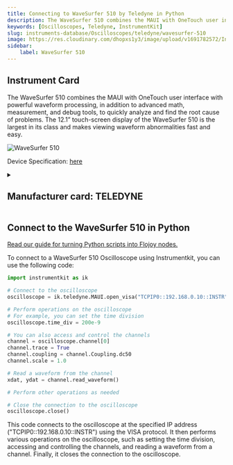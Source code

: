 ```yaml
---
title: Connecting to WaveSurfer 510 by Teledyne in Python
description: The WaveSurfer 510 combines the MAUI with OneTouch user interface with powerful waveform processing, in addition to advanced math, measurement, and debug tools, to quickly analyze and find the root cause of problems. The 12.1” touch-screen display of the WaveSurfer 510 is the largest in its class and makes viewing waveform abnormalities fast and easy.
keywords: [Oscilloscopes, Teledyne, InstrumentKit] 
slug: instruments-database/Oscilloscopes/teledyne/wavesurfer-510 
image: https://res.cloudinary.com/dhopxs1y3/image/upload/v1691782572/Instruments/Oscilloscopes/WaveSurfer-510/WaveSurfer-510.jpg
sidebar:
    label: WaveSurfer 510 
---
```



## Instrument Card

The WaveSurfer 510 combines the MAUI with OneTouch user interface with powerful waveform processing, in addition to advanced math, measurement, and debug tools, to quickly analyze and find the root cause of problems. The 12.1” touch-screen display of the WaveSurfer 510 is the largest in its class and makes viewing waveform abnormalities fast and easy.

![WaveSurfer 510](https://res.cloudinary.com/dhopxs1y3/image/upload/v1691782572/Instruments/Oscilloscopes/WaveSurfer-510/WaveSurfer-510.jpg)

Device Specification: [here](https://res.cloudinary.com/iwh/image/upload/q_auto,g_center/assets/1/26/wavesurfer510-ds-24mar17-prelim.pdf)

<details style={{ marginTop: "15px"}}>
<summary><h2 style={{display:'inline'}}>Manufacturer card: TELEDYNE</h2></summary>

![TELEDYNE](https://res.cloudinary.com/dhopxs1y3/image/upload/v1692812958/Instruments/Vendor%20Logos/Teledyne_technologies.png)

Teledyne LeCroy is an American manufacturer of oscilloscopes, protocol analyzers and other test equipment. LeCroy is now a subsidiary of Teledyne Technologies.

- Headquarters: USA
- Yearly Revenue (millions, USD): 5458.6
- Vendor Website: [here](https://www.teledynelecroy.com/)

</details>


<FeaturedInstrumentVideo category="OSCILLOSCOPES" />

## Connect to the WaveSurfer 510 in Python

[Read our guide for turning Python scripts into Flojoy nodes.](https://docs.flojoy.ai/contribution/blocks/custom-flojoy-block/)



<Tabs>
<TabItem value="Flojoy" label="Flojoy" className="flojoy-instrument-tabs">

<SectionsCard category="OSCILLOSCOPES" manufacturer="Teledyne"></SectionsCard>

</TabItem>
<TabItem value="InstrumentKit" label="InstrumentKit">

To connect to a WaveSurfer 510 Oscilloscope using Instrumentkit, you can use the following code:

```python
import instrumentkit as ik

# Connect to the oscilloscope
oscilloscope = ik.teledyne.MAUI.open_visa("TCPIP0::192.168.0.10::INSTR")

# Perform operations on the oscilloscope
# For example, you can set the time division
oscilloscope.time_div = 200e-9

# You can also access and control the channels
channel = oscilloscope.channel[0]
channel.trace = True
channel.coupling = channel.Coupling.dc50
channel.scale = 1.0

# Read a waveform from the channel
xdat, ydat = channel.read_waveform()

# Perform other operations as needed

# Close the connection to the oscilloscope
oscilloscope.close()
```

This code connects to the oscilloscope at the specified IP address ("TCPIP0::192.168.0.10::INSTR") using the VISA protocol. It then performs various operations on the oscilloscope, such as setting the time division, accessing and controlling the channels, and reading a waveform from a channel. Finally, it closes the connection to the oscilloscope.

</TabItem>
</Tabs>